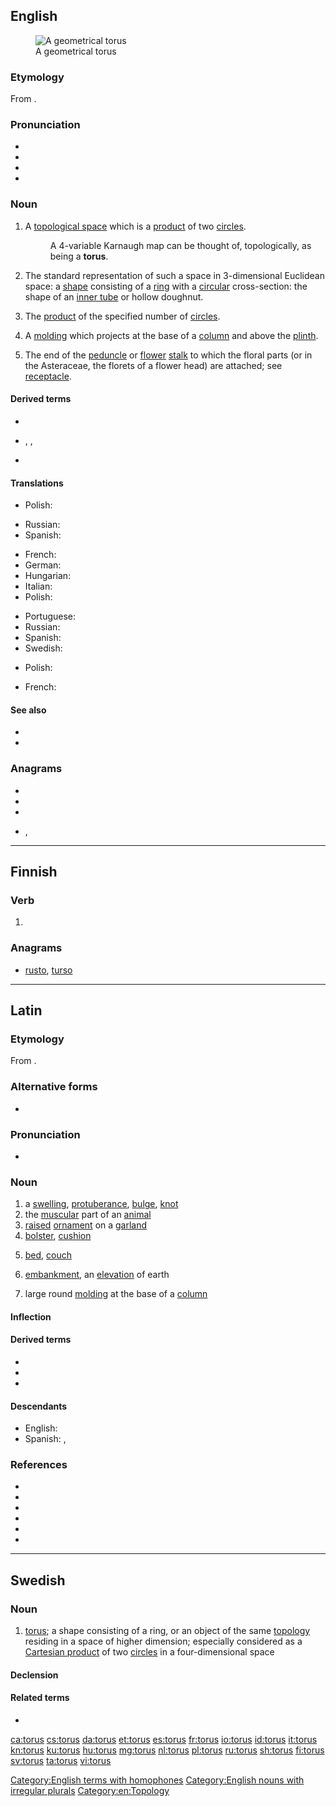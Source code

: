 {{also|Torus}}
==English==
{{was wotd|2007|April|10}}
{{wikipedia}}
[[Image:Torus.png|thumb|A geometrical torus]]

===Etymology===
From {{etyl|la|en}} {{m|la|torus||swelling, protuberance}}.

===Pronunciation===
* {{IPA|/ˈtɔːrəs/|lang=en}}
* {{audio|en-us-torus.ogg|Audio (US)|lang=en}}
* {{rhymes|ɔːrəs|lang=en}}
* {{homophones|lang=en|Taurus}}

===Noun===
{{en-noun|tori|toruses}}

# {{lb|en|topology}} A [[topological space]] which is a [[product]] of two [[circle]]s.
#: A 4-variable Karnaugh map can be thought of, topologically, as being a '''torus'''.
# {{lb|en|mathematics}} The standard representation of such a space in 3-dimensional Euclidean space: a [[shape]] consisting of a [[ring]] with a [[circular]] cross-section: the shape of an [[inner tube]] or hollow doughnut.
# {{lb|en|topology|in combination|<nowiki/>'''''n''-torus'''|<nowiki/>'''4-torus'''|etc.}} The [[product]] of the specified number of [[circle]]s.
# {{lb|en|architecture}} A [[molding]] which projects at the base of a [[column]] and above the [[plinth]].
# {{lb|en|botany}} The end of the [[peduncle]] or [[flower]] [[stalk]] to which the floral parts (or in the Asteraceae, the florets of a flower head) are attached; see [[receptacle]].

====Derived terms====
* {{l|en|hypertorus}}
* {{l|en|toric}}, {{l|en|toroid}}, {{l|en|toroidal}}
* {{l|en|solid torus}}

====Translations====
{{trans-top|topological space}}
* Polish: {{t+|pl|torus|m}}
{{trans-mid}}
* Russian: {{t+|ru|тор|m}}
* Spanish: {{t+|es|toro|m}}
{{trans-bottom}}
{{trans-top|shape in 3-dimensional Euclidean space}}
* French: {{t+|fr|tore|m}}
* German: {{t+|de|Torus}}
* Hungarian: {{t|hu|tórusz}}
* Italian: {{t+|it|toro|m}}
* Polish: {{t+|pl|torus|m}}
{{trans-mid}}
* Portuguese: {{t+|pt|toro|m}}
* Russian: {{t+|ru|тор|m}}
* Spanish: {{t+|es|toro|m}}
* Swedish: {{t+|sv|torus|c}}
{{trans-bottom}}
{{trans-top|in combination, product of circles}}
{{trans-mid}}
* Polish: {{t+|pl|torus|m}}
{{trans-bottom}}
{{trans-top|molding}}
* French: {{t+|fr|tore|m}}
{{trans-mid}}
{{trans-bottom}}
{{trans-top|end of a stalk}}
{{trans-mid}}
{{trans-bottom}}

====See also====
* {{l|en|annulus}}
* {{l|en|hoop}}

===Anagrams===
* {{l|en|roust}}
* {{l|en|routs}}
* {{l|en|stour}}
* {{l|en|tours}}, {{l|en|Tours}}

[[Category:English terms with homophones]]
[[Category:English nouns with irregular plurals]]
[[Category:en:Topology]]

----

==Finnish==

===Verb===
{{head|fi|verb form}}

# {{fi-form of|torua|pr=second-person|pl=singular|mood=imperative|tense=present|suffix=-s}}

===Anagrams===
* [[rusto#Finnish|rusto]], [[turso#Finnish|turso]]

----

==Latin==

===Etymology===
From {{der|la|ine-pro|*sterh₃-}}.

===Alternative forms===
* {{l|la|thorus}}

===Pronunciation===
* {{a|Classical}} {{IPA|/ˈto.rus/|lang=la}}

===Noun===
{{la-noun|torus||torī|m|second}}

# a [[swelling]], [[protuberance]], [[bulge]], [[knot]]
# the [[muscular]] part of an [[animal]]
# [[raised]] [[ornament]] on a [[garland]]
# [[bolster]], [[cushion]]
# {{lb|la|by extension}} [[bed]], [[couch]]
# [[embankment]], an [[elevation]] of earth
# {{lb|la|architecture}} large round [[molding]] at the base of a [[column]]

====Inflection====
{{la-decl-2nd|tor}}

====Derived terms====
* {{l|la|toral}}
* {{l|la|torōsus}}
* {{l|la|torulus}}

====Descendants====
* English: {{l|en|torus}}
* Spanish: {{l|es|toro}}, {{l|es|tuero}}

===References===
* {{R:L&S}}
* {{R:Elementary Lewis}}
* {{R:Gaffiot}}
* {{R:PersEnc}}
* {{R:Peck}}
* {{R:Smith's Antiquities}}

----

==Swedish==

===Noun===
{{sv-noun|c}}

# {{lb|sv|topology}} [[#English|torus]]; a shape consisting of a ring, or an object of the same [[topology]] residing in a space of higher dimension; especially considered as a [[Cartesian product]] of two [[circle]]s in a four-dimensional space

====Declension====
{{sv-infl-noun-c-ar|genitive=}}

====Related terms====
* {{l|sv|flat torus}}

[[ca:torus]]
[[cs:torus]]
[[da:torus]]
[[et:torus]]
[[es:torus]]
[[fr:torus]]
[[io:torus]]
[[id:torus]]
[[it:torus]]
[[kn:torus]]
[[ku:torus]]
[[hu:torus]]
[[mg:torus]]
[[nl:torus]]
[[pl:torus]]
[[ru:torus]]
[[sh:torus]]
[[fi:torus]]
[[sv:torus]]
[[ta:torus]]
[[vi:torus]]